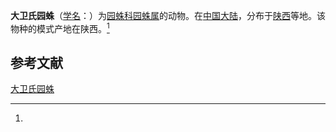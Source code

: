 {{Speciesbox
| name = 大卫氏园蛛
| status = 
| status_system = 
| image = 
| genus = Araneus
| species = davidi
| authority = (Schenkel, 1963)<ref name='id13492'>{{cite web| url =http://www.bioinfo.cn/db05/BjdwSpecies.php?action=view&id=13492| title =大卫氏园蛛| work =《中国动物物种编目数据库》| publisher =中国科学院微生物研究所| author =中国科学院动物研究所| accessdate =2009-04-28| deadurl =yes| archiveurl =https://web.archive.org/web/20160305051704/http://www.bioinfo.cn/db05/BjdwSpecies.php?action=view&id=13492| archivedate =2016-03-05}}</ref>
}}

'''大卫氏园蛛'''（[[学名|学名]]：{{lang|la|''Araneus davidi''}}）为[[园蛛科|园蛛科]][[园蛛属|园蛛属]]的动物。在[[中国大陆|中国大陆]]，分布于[[陕西|陕西]]等地。该物种的模式产地在陕西。<ref name='id13492'/>

== 参考文献 ==
{{reflist}}

{{Wikispecies|Araneus davidi}}

[[Category:园蛛属|大卫氏园蛛]]


{{蜘蛛小作品}}